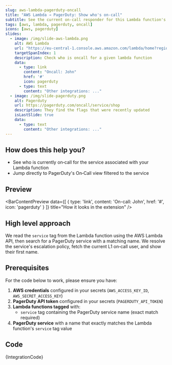 ```yaml
---
slug: aws-lambda-pagerduty-oncall
title: "AWS Lambda → PagerDuty: Show who's on‑call"
subtitle: See the current on‑call responder for this Lambda function's service
tags: [aws, lambda, pagerduty, oncall]
icons: [aws, pagerduty]
slides:
  - image: /img/slide-aws-lambda.png
    alt: AWS Lambda
    url: "https://eu-central-1.console.aws.amazon.com/lambda/home?region=eu-central-1#/functions/shop-order-processing?tab=code"
    targetSpanIndex: 1
    description: Check who is oncall for a given lambda function
    data:
      - type: link
        content: "Oncall: John"
        href: '#'
        icon: pagerduty
      - type: text
        content: "Other integrations: ..."
  - image: /img/slide-pagerduty.png
    alt: Pagerduty
    url: https://pagerduty.com/oncall/service/shop
    description: They find the flags that were recently updated
    isLastSlide: true
    data:
      - type: text
        content: "Other integrations: ..."
---
```



<Slideshow slides={frontMatter.slides} />

## How does this help you?

* See who is currently on‑call for the service associated with your Lambda function
* Jump directly to PagerDuty's On‑Call view filtered to the service

## Preview

<BarContentPreview data={[
    {
      type: 'link',
      content: 'On-call: John',
      href: '#',
      icon: 'pagerduty'
    }
  ]} title="How it looks in the extension" />

## High level approach
We read the `service` tag from the Lambda function using the AWS Lambda API, then search for a PagerDuty service with a matching name. We resolve the service's escalation policy, fetch the current L1 on‑call user, and show their first name.

## Prerequisites
For the code below to work, please ensure you have:

1. **AWS credentials** configured in your secrets (`AWS_ACCESS_KEY_ID`, `AWS_SECRET_ACCESS_KEY`)
2. **PagerDuty API token** configured in your secrets (`PAGERDUTY_API_TOKEN`)
3. **Lambda functions tagged** with:
   - `service` tag containing the PagerDuty service name (exact match required)
4. **PagerDuty service** with a name that exactly matches the Lambda function's `service` tag value

## Code
<CodeBlock language="javascript" title="aws-lambda-pagerduty-oncall.integration.example.js">
{IntegrationCode}
</CodeBlock>
